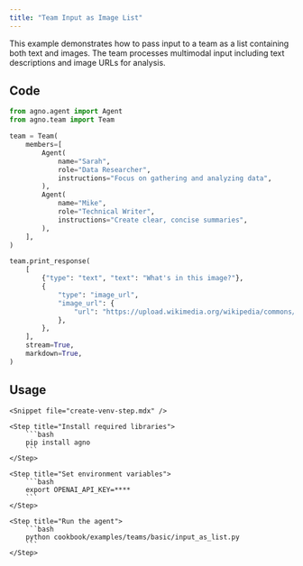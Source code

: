 ```yaml
---
title: "Team Input as Image List"
---
```


This example demonstrates how to pass input to a team as a list containing both text and images. The team processes multimodal input including text descriptions and image URLs for analysis.

## Code

```python cookbook/examples/teams/basic/input_as_list.py
from agno.agent import Agent
from agno.team import Team

team = Team(
    members=[
        Agent(
            name="Sarah",
            role="Data Researcher",
            instructions="Focus on gathering and analyzing data",
        ),
        Agent(
            name="Mike",
            role="Technical Writer",
            instructions="Create clear, concise summaries",
        ),
    ],
)

team.print_response(
    [
        {"type": "text", "text": "What's in this image?"},
        {
            "type": "image_url",
            "image_url": {
                "url": "https://upload.wikimedia.org/wikipedia/commons/thumb/d/dd/Gfp-wisconsin-madison-the-nature-boardwalk.jpg/2560px-Gfp-wisconsin-madison-the-nature-boardwalk.jpg",
            },
        },
    ],
    stream=True,
    markdown=True,
)
```

## Usage

<Steps>

    <Snippet file="create-venv-step.mdx" />

    <Step title="Install required libraries">
        ```bash
        pip install agno
        ```
    </Step>

    <Step title="Set environment variables">
        ```bash
        export OPENAI_API_KEY=****
        ```
    </Step>

    <Step title="Run the agent">
        ```bash
        python cookbook/examples/teams/basic/input_as_list.py
        ```
    </Step>

</Steps>